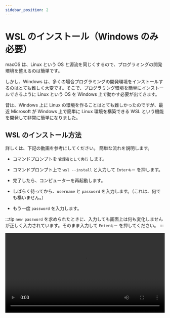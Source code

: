 ```yaml
---
sidebar_position: 2
---
```



# WSL のインストール（Windows のみ必要）

macOS は、Linux という OS と源流を同じくするので、プログラミングの開発環境を整えるのは簡単です。

しかし、Windows は、多くの場合プログラミングの開発環境をインストールするのはとても難しく大変です。そこで、プログラミング環境を簡単にインストールできるように Linux という OS を Windows 上で動かす必要が出てきます。

昔は、Windows 上に Linux の環境を作ることはとても難しかったのですが、最近 Microsoft が Windows 上で簡単に Linux 環境を構築できる WSL という機能を開発して非常に簡単になりました。

## WSL のインストール方法

詳しくは、下記の動画を参考にしてください。
簡単な流れを説明します。

- コマンドプロンプトを `管理者として実行` します。

- コマンドプロンプト上で `wsl --install` と入力して `Enterキー` を押します。

- 完了したら、コンピューターを再起動します。

- しばらく待ってから、`username` と `password` を入力します。（これは、何でも構いません。）
- もう一度 `password` を入力します。

:::tip
`new password` を求められたときに、入力しても画面上は何も変化しませんが正しく入力されています。そのまま入力して `Enterキー` を押してください。
:::

<video src={installWsl} controls width="100%" />

## Remote WSL のインストール方法

ここでは、VSCode で WSL 上のファイルに簡単にアクセスできる Remote WSL 拡張機能のインストール方法を紹介します。

[VSCode をインストールの項](/docs/extras/1vscode/)を参考に Visual Studio Code をインストールしておいてください。

下記の動画を参考に VSCode に Remote WSL 拡張機能をインストールしてください。

VSCode で拡張機能を検索して、インストールします。

<video src={installRemoteWsl} controls width="100%" />

## VSCode での WSL の使い方

起動は、次の動画のようにします。

左下の緑のボタンを押して、`New WSL Window` をクリックすれば、WSL にアクセスすることができます。

<video src={startWsl} controls width="100%" />

次の動画のようにして、新しくプロジェクトフォルダを作成して、それを VSCode で開くことができます。

エクスプローラーのアドレスバーに `¥¥wsl$` と入力すると、WSL 上のファイルを表示することができます。さらに、`Ubuntu`、`home`、`ユーザー名` の順にクリックしていくことでホームフォルダに移動することができます。

その後、VSCode でそのフォルダを開きます。

<video src={openFolder} controls width="100%" />

ターミナルは、次の動画のようにして開くことができます。これで、Windows でも学校の macOS のようにコマンドを打つことができます。

<video src={openTerminal} controls width="100%" />
